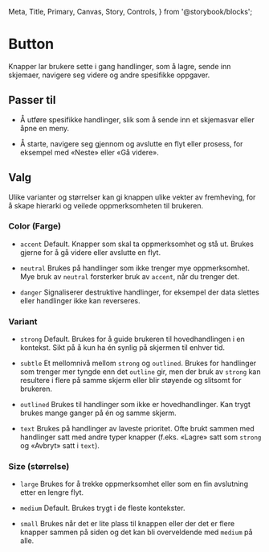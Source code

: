   Meta,
  Title,
  Primary,
  Canvas,
  Story,
  Controls,
} from '@storybook/blocks';

<Meta of={FhiButtonStories} />

# Button

Knapper lar brukere sette i gang handlinger, som å lagre, sende inn skjemaer,
navigere seg videre og andre spesifikke oppgaver.

## Passer til

- Å utføre spesifikke handlinger, slik som å sende inn et skjemasvar eller åpne en meny.

- Å starte, navigere seg gjennom og avslutte en flyt eller prosess, for eksempel med «Neste» eller «Gå videre».

<Canvas of={FhiButtonStories.Preview} />

<Controls />

## Valg

Ulike varianter og størrelser kan gi knappen ulike vekter av fremheving, for å skape hierarki og veilede oppmerksomheten til brukeren.

### Color (Farge)

- `accent` Default. Knapper som skal ta oppmerksomhet og stå ut. Brukes gjerne for å gå videre eller avslutte en flyt.

- `neutral` Brukes på handlinger som ikke trenger mye oppmerksomhet. Mye bruk av `neutral` forsterker bruk av `accent`, når du trenger det.

- `danger` Signaliserer destruktive handlinger, for eksempel der data slettes eller handlinger ikke kan reverseres.

<Canvas of={FhiButtonStories.showColors} />

### Variant

- `strong` Default. Brukes for å guide brukeren til hovedhandlingen i en kontekst. Sikt på å kun ha én synlig på skjermen til enhver tid.

- `subtle` Et mellomnivå mellom `strong` og `outlined`. Brukes for handlinger som trenger mer tyngde enn det `outline` gir, men der bruk av `strong` kan resultere i flere på samme skjerm eller blir støyende og slitsomt for brukeren.

- `outlined` Brukes til handlinger som ikke er hovedhandlinger. Kan trygt brukes mange ganger på én og samme skjerm.

- `text` Brukes på handlinger av laveste prioritet. Ofte brukt sammen med handlinger satt med andre typer knapper (f.eks. «Lagre» satt som `strong` og «Avbryt» satt i `text`).

<Canvas of={FhiButtonStories.showVariants} />

### Size (størrelse)

- `large` Brukes for å trekke oppmerksomhet eller som en fin avslutning etter en lengre flyt.

- `medium` Default. Brukes trygt i de fleste kontekster.

- `small` Brukes når det er lite plass til knappen eller der det er flere knapper sammen på siden og det kan bli overveldende med `medium` på alle.

<Canvas of={FhiButtonStories.showSizes} />
